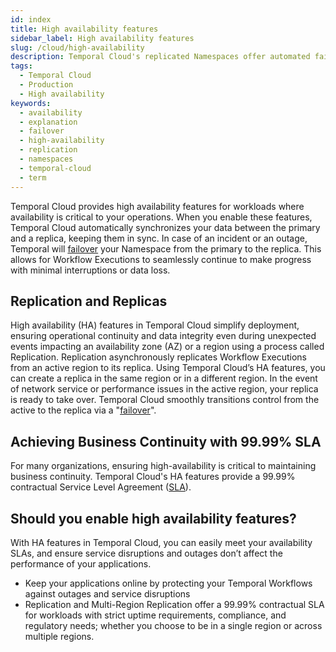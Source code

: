 ```yaml
---
id: index
title: High availability features
sidebar_label: High availability features
slug: /cloud/high-availability
description: Temporal Cloud's replicated Namespaces offer automated failover, synchronized data, and replication for workloads requiring disaster-tolerant deployment and 99.99% uptime. Use Global Namespace for self-hosted.
tags:
  - Temporal Cloud
  - Production
  - High availability
keywords:
  - availability
  - explanation
  - failover
  - high-availability
  - replication
  - namespaces
  - temporal-cloud
  - term
---
```



Temporal Cloud provides high availability features for workloads where availability is critical to your operations.
When you enable these features, Temporal Cloud automatically synchronizes your data between the primary and a <span class="nowrap">replica<ExpandableDefinition label="Definition" definition="A replica is a synchronized copy of your active Namespace. It provides a ready-to-deploy backup for unexpected outage conditions when your active Namespace becomes unavailable." /></span>, keeping them in sync.
In case of an incident or an outage, Temporal will [failover](/glossary#failover) your Namespace from the primary to the replica.
This allows for Workflow Executions to seamlessly continue to make progress with minimal interruptions or data loss.

## Replication and Replicas

High availability (HA) features in Temporal Cloud simplify deployment, ensuring operational continuity and data integrity even during unexpected events impacting an availability zone (AZ) or a region using a process called Replication.
Replication asynchronously replicates Workflow Executions from an active region to its replica.
Using Temporal Cloud’s HA features, you can create a replica in the same region or in a different region.
In the event of network service or performance issues in the active region, your replica is ready to take over.
Temporal Cloud smoothly transitions control from the active to the replica via a "[failover](/glossary#failover)".

## Achieving Business Continuity with 99.99% SLA

For many organizations, ensuring high-availability is critical to maintaining business continuity.
Temporal Cloud's HA features provide a 99.99% contractual Service Level Agreement ([SLA](/cloud/sla)).

## Should you enable high availability features?

With HA features in Temporal Cloud, you can easily meet your availability SLAs, and ensure service disruptions and outages don’t affect the performance of your applications.

- Keep your applications online by protecting your Temporal Workflows against outages and service disruptions
- Replication and Multi-Region Replication offer a 99.99% contractual SLA for workloads with strict uptime requirements, compliance, and regulatory needs; whether you choose to be in a single region or across multiple regions.

